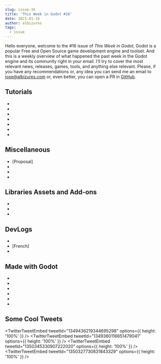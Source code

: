 ```yaml
---
slug: issue-16
title: 'This Week in Godot #16'
date: 2021-01-16
author: albizures
tags:
  - issue
---
```



Hello everyone, welcome to the #16 issue of _This Week in Godot_, Godot is a popular Free and Open Source game development engine and toolset. And this is a weekly overview of what happened the past week in the Godot engine and its community right in your email. I'll try to cover the most relevant news, releases, games, tools, and anything else relevant. Please, if you have any recommendations or, any idea you can send me an email to jose@albizures.com or, even better, you can open a PR in [GitHub](https://github.com/albizures/ThisWeekInGodot).

## Tutorials

- <PostLink
  	type="youtube"
  	label="Analogue clock on Windows Desktop - 88 lines/1 script - Step-by-step GDScript guide"
  	link="https://youtu.be/JO_KcINei50"
  />
- <PostLink
  	type="youtube"
  	source="https://github.com/bitbrain/godot-tutorials/tree/main/procedural-caves"
  	label="Procedural cave generation in under 6 minutes! Godot 3.2 Tutorial"
  	link="https://youtu.be/lFIBn8kJ-IM"
  />
- <PostLink
  	type="youtube"
  	source="https://github.com/PhilipWee/godot_3d_physics_tutorial/tree/feature-fullVariableDemo"
  	label="Godot RigidBody variables explained in 3 MINUTES"
  	link="https://youtu.be/1vWYPPwve_I"
  />
- <PostLink
  	type="article"
  	source="https://github.com/ericdsw/bullet_spawner_test"
  	label="HowTo: Drawing a metric ton of bullets in Godot"
  	link="https://worldeater-dev.itch.io/bittersweet-birthday/devlog/210789/howto-drawing-a-metric-ton-of-bullets-in-godot"
  />
- <PostLink
  	type="youtube"
  	label="How to Make Melee Combat in Godot"
  	link="https://www.youtube.com/watch?v=dBvfwLxoY3I"
  />
- <PostLink
  	type="youtube"
  	label="How to Make a Server Map | Godot Dedicated Server #17"
  	link="https://www.youtube.com/watch?v=fU9VHp-kmqM"
  />
- <PostLink
  	type="youtube"
  	label="How to Make Smooth Menu Transitions in Godot"
  	link="https://www.youtube.com/watch?v=3lgjj7Wccyw"
  />

## Miscellaneous

- [Proposal] <PostLink
    label="Redesign how Undo/Redo works to make it more predictable"
    link="https://github.com/godotengine/godot-proposals/issues/2109"
  />
- <PostLink
  	type="article"
  	label="Godotes #4 - Game Jams (Part 1)"
  	link="https://godotes.com/issues/godotes-4-1"
  />
- <PostLink
  	label="Unity VS Godot: How Do They Compare?"
  	link="https://tilvids.com/videos/watch/5ed5e258-01db-434b-ae5a-9ea2d6c1413a"
  />
- <PostLink
  	type="youtube"
  	label="Is Godot the BEST game engine for you"
  	link="https://www.youtube.com/watch?v=Kj3nBtpcOWQ"
  />

## Libraries Assets and Add-ons

- <PostLink
  	source="https://github.com/CaptainProton42/godot-quickenv"
  	label="QuickEnv: a tiny plugin for the Godot Engine allows you to load a custom scene as an environment in the 3D editor."
  	link="https://github.com/CaptainProton42/godot-quickenv"
  />
- <PostLink
  	source=" https://github.com/DrMoriarty/nativelib-cli"
  	label="NativeLib: a binary package management system for Godot Engine"
  	link="https://drmoriarty.github.io/nativelib/"
  />
- <PostLink
  	label="2D mirror effect"
  	link="https://godotshaders.com/shader/2d-mirror-effect/"
  />

## DevLogs

- <PostLink
  	type="article"
  	label="Infinite Terrain in Godot - Indie Game Devlog #1"
  	link="https://www.youtube.com/watch?v=uiLs6XmVGr0"
  />
- [French] <PostLink
    type="youtube"
    label="Godot Devlog: Effets spéciaux"
    link="https://www.youtube.com/watch?v=qhl1jBkaoDY"
  />
- <PostLink
  	type="youtube"
  	label="One Month of Progress on My game in 4 Minutes with Memes | The Untitled Game Devlog 2"
  	link="https://youtu.be/Sn9j-RDfD5k"
  />

## Made with Godot

- <PostLink
  	label="EVERSTEAD: a relaxed 3D homestead sandbox simulation game"
  	link="https://eversteadgame.itch.io/release"
  />
- <PostLink
  	label="PixelOver: a software to transform your arts to pixel arts as best as possible."
  	link="https://deakcor.itch.io/pixelover"
  />
- <PostLink
  	label="8bunner: a 8-Bit simple infinite runner with increasing difficulty"
  	link="https://tntc-lab.itch.io/8bunner"
  />
- <PostLink
  	source="https://github.com/markopolojorgensen/github-gameoff-2020"
  	label="Yuna and the Moonstealers"
  	link="https://fouriertransformer.itch.io/yuna-and-the-moonstealers"
  />
- <PostLink
  	label="Chick 'n Sword: play as a chicken with a sword"
  	link="https://warrrkus.itch.io/chick-n-sword"
  />
- <PostLink
  	label="Antibody: a twin stick shooter/Metroidvania puzzle game."
  	link="https://jhyde.itch.io/antibody"
  />

## Some Cool Tweets

<TwitterTweetEmbed tweetId="1349436219344695298" options={{ height: '100%' }} />
<TwitterTweetEmbed tweetId="1349360116651479041" options={{ height: '100%' }} />
<TwitterTweetEmbed tweetId="1350345330907222020" options={{ height: '100%' }} />
<TwitterTweetEmbed tweetId="1350327730831843329" options={{ height: '100%' }} />
